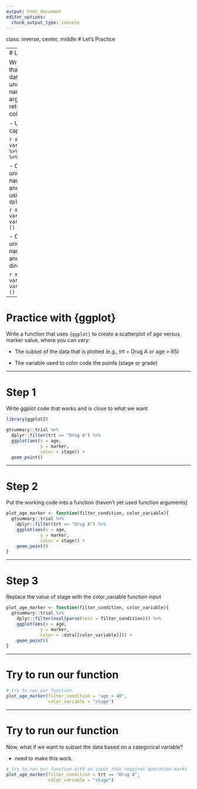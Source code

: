 ```yaml
---
output: html_document
editor_options: 
  chunk_output_type: console
---
```

class: inverse, center, middle
# Let's Practice

---
# Let's Practice

Write a function that accepts a data frame, an unquoted variable name as arguments, and returns the column's mean.

- Use `{{ }}` to capture the input

```r
my_mean(data, variable) {
  data %>% dplyr::pull() %>% mean()
}
```

- Convert unquoted variable name to a string and implement using `.data` + `dplyr:summarize()`

```r
my_mean(data, variable) {
  variable_chr <- ()
}
```

- Convert unquoted variable name to a string and implement directly in `mean()`

```r
my_mean(data, variable) {
  variable_chr <- ()
}
```

---

# Practice with {ggplot}

Write a function that uses `{ggplot}` to create a scatterplot of age versus
marker value, where you can vary:

* The subset of the data that is plotted (e.g., trt = Drug A or age > 65)

* The variable used to color code the points (stage or grade)

---

# Step 1

Write ggplot code that works and is close to what we want

```r
library(ggplot2)

gtsummary::trial %>% 
  dplyr::filter(trt == "Drug A") %>% 
  ggplot(aes(x = age,
             y = marker, 
             color = stage)) +
  geom_point()
```

---

# Step 2

Put the working code into a function (haven't yet used function arguments)

```r
plot_age_marker <- function(filter_condition, color_variable){
  gtsummary::trial %>% 
    dplyr::filter(trt == "Drug A") %>% 
    ggplot(aes(x = age,
             y = marker, 
             color = stage)) +
    geom_point()
}
```

---

# Step 3

Replace the value of stage with the color_variable function input

```r
plot_age_marker <- function(filter_condition, color_variable){
  gtsummary::trial %>% 
    dplyr::filter(eval(parse(text = filter_condition))) %>% 
    ggplot(aes(x = age,
             y = marker, 
             color = .data[[color_variable]])) +
    geom_point()
}
```

---

# Try to run our function

```r
# try to run our function
plot_age_marker(filter_condition = "age > 40",
                color_variable = "stage")
```

---

# Try to run our function

Now, what if we want to subset the data based on a categorical variable?

* need to make this work.

```r
# try to run our function with an input that requires quotation marks
plot_age_marker(filter_condition = trt == "Drug A",
                color_variable = "stage")
```


